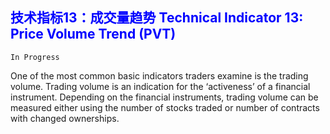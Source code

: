 ## [技术指标13：成交量趋势 Technical Indicator 13: Price Volume Trend (PVT)]{style="color:blue"}


`In Progress`


One of the most common basic indicators traders examine is the trading volume.
Trading volume is an indication for the ‘activeness’ of a financial instrument.
Depending on the financial instruments, trading volume can be measured either using the number of stocks traded or number of contracts with changed ownerships.